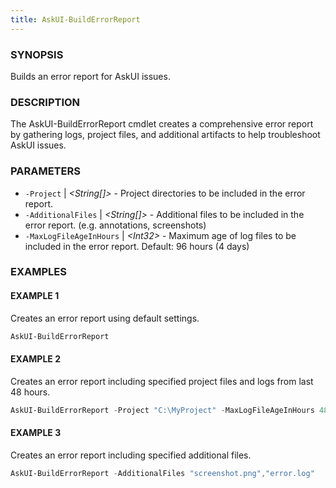 ---
title: AskUI-BuildErrorReport
---


### SYNOPSIS

Builds an error report for AskUI issues.

### DESCRIPTION

The AskUI-BuildErrorReport cmdlet creates a comprehensive error report by gathering logs, 
project files, and additional artifacts to help troubleshoot AskUI issues.

### PARAMETERS

- `-Project` | _&lt;String[]&gt;_ - Project directories to be included in the error report. 
- `-AdditionalFiles` | _&lt;String[]&gt;_ - Additional files to be included in the error report. (e.g. annotations, screenshots) 
- `-MaxLogFileAgeInHours` | _&lt;Int32&gt;_ - Maximum age of log files to be included in the error report.
Default: 96 hours (4 days)

### EXAMPLES

#### EXAMPLE 1

Creates an error report using default settings.

```powershell
AskUI-BuildErrorReport
```
 
#### EXAMPLE 2

Creates an error report including specified project files and logs from last 48 hours.

```powershell
AskUI-BuildErrorReport -Project "C:\MyProject" -MaxLogFileAgeInHours 48
```
 
#### EXAMPLE 3

Creates an error report including specified additional files.

```powershell
AskUI-BuildErrorReport -AdditionalFiles "screenshot.png","error.log"
```

